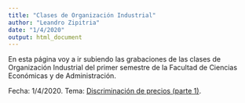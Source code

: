 ```yaml
---
title: "Clases de Organización Industrial"
author: "Leandro Zipitria"
date: "1/4/2020"
output: html_document
---
```


En esta página voy a ir subiendo las grabaciones de las clases de Organización Industrial del primer semestre de la Facultad de Ciencias Económicas y de Administración.

Fecha: 1/4/2020.
Tema: [Discriminación de precios (parte 1)](files/videos/Clase 01-04-2020.mp4).